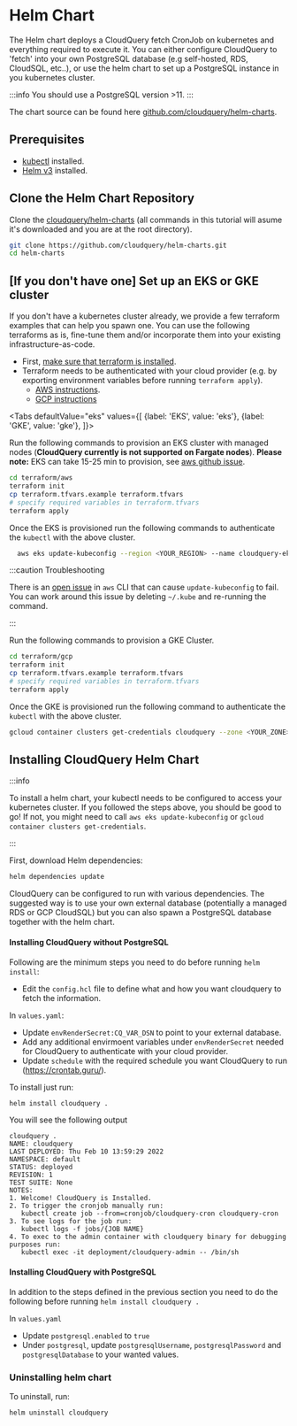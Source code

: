 
# Helm Chart

The Helm chart deploys a CloudQuery fetch CronJob on kubernetes and everything required to execute it.
You can either configure CloudQuery to 'fetch' into your own PostgreSQL database (e.g self-hosted, RDS, CloudSQL, etc..), or use the helm chart
to set up a PostgreSQL instance in you kubernetes cluster.

:::info
You should use a PostgreSQL version >11.
:::

The chart source can be found here [github.com/cloudquery/helm-charts](https://github.com/cloudquery/helm-charts).

## Prerequisites

* [kubectl](https://kubernetes.io/docs/tasks/tools/#kubectl) installed.
* [Helm v3](https://helm.sh) installed.

## Clone the Helm Chart Repository

Clone the [cloudquery/helm-charts](https://github.com/cloudquery/helm-charts) (all commands in this tutorial will asume
it's downloaded and you are at the root directory).

```bash
git clone https://github.com/cloudquery/helm-charts.git
cd helm-charts
```

## [If you don't have one] Set up an EKS or GKE cluster

If you don't have a kubernetes cluster already, we provide a few terraform examples that can help you spawn one.
You can use the following terraforms as is, fine-tune them and/or incorporate them into your existing 
infrastructure-as-code. 

- First, [make sure that terraform is installed](https://learn.hashicorp.com/tutorials/terraform/install-cli).
- Terraform needs to be authenticated with your cloud provider (e.g. by exporting environment variables before
  running `terraform apply`).
  - [AWS instructions](https://registry.terraform.io/providers/hashicorp/aws/latest/docs#authentication).
  - [GCP instructions](https://registry.terraform.io/providers/hashicorp/google/latest/docs/guides/provider_reference#authentication)

<Tabs
  defaultValue="eks"
  values={[
    {label: 'EKS', value: 'eks'},
    {label: 'GKE', value: 'gke'},
  ]}>
<TabItem value="eks">

Run the following commands to provision an EKS cluster with managed nodes (**CloudQuery currently is not supported on Fargate nodes**).
**Please note:** EKS can take 15-25 min to provision, see [aws github issue](https://github.com/aws/containers-roadmap/issues/1227).

```bash
cd terraform/aws
terraform init
cp terraform.tfvars.example terraform.tfvars
# specify required variables in terraform.tfvars
terraform apply
```

Once the EKS is provisioned run the following commands to authenticate the `kubectl` with the above cluster.

```bash
  aws eks update-kubeconfig --region <YOUR_REGION> --name cloudquery-eks
```

:::caution Troubleshooting

There is an [open issue](https://github.com/aws/aws-cli/issues/4843) in `aws` CLI that can cause `update-kubeconfig` to fail.
You can work around this issue by deleting `~/.kube` and re-running the command.

:::

</TabItem>

<TabItem value="gke">

Run the following commands to provision a GKE Cluster.

```bash
cd terraform/gcp
terraform init
cp terraform.tfvars.example terraform.tfvars
# specify required variables in terraform.tfvars
terraform apply
```
Once the GKE is provisioned run the following command to authenticate the `kubectl` with the above cluster.

```bash
gcloud container clusters get-credentials cloudquery --zone <YOUR_ZONE>
```
</TabItem>
</Tabs>

## Installing CloudQuery Helm Chart

:::info

To install a helm chart, your kubectl needs to be configured to access your kubernetes cluster. If you followed
the steps above, you should be good to go! If not, you might need to call `aws eks update-kubeconfig` or `gcloud container clusters get-credentials`.

:::

First, download Helm dependencies:

```bash
helm dependencies update
```
 
CloudQuery can be configured to run with various dependencies.
The suggested way is to use your own external database (potentially a managed RDS or GCP CloudSQL) but you can 
also spawn a PostgreSQL database together with the helm chart.

#### Installing CloudQuery without PostgreSQL

Following are the minimum steps you need to do before running `helm install`:

* Edit the `config.hcl` file to define what and how you want cloudquery to fetch the information.

In `values.yaml`:
* Update `envRenderSecret:CQ_VAR_DSN` to point to your external database.
* Add any additional envirmoent variables under `envRenderSecret` needed for CloudQuery to authenticate with your cloud provider.
* Update `schedule` with the required schedule you want CloudQuery to run (https://crontab.guru/).

To install just run:

```bash
helm install cloudquery .
```

You will see the following output

```text
cloudquery . 
NAME: cloudquery
LAST DEPLOYED: Thu Feb 10 13:59:29 2022
NAMESPACE: default
STATUS: deployed
REVISION: 1
TEST SUITE: None
NOTES:
1. Welcome! CloudQuery is Installed.
2. To trigger the cronjob manually run:
   kubectl create job --from=cronjob/cloudquery-cron cloudquery-cron
3. To see logs for the job run:
   kubectl logs -f jobs/{JOB NAME}
4. To exec to the admin container with cloudquery binary for debugging purposes run:
   kubectl exec -it deployment/cloudquery-admin -- /bin/sh
```

#### Installing CloudQuery with PostgreSQL

In addition to the steps defined in the previous section you need to do the following before running `helm install cloudquery .`

In `values.yaml`
* Update `postgresql.enabled` to `true`
* Under `postgresql`, update `postgresqlUsername`,  `postgresqlPassword` and `postgresqlDatabase` to your wanted values.

### Uninstalling helm chart

To uninstall, run:

```bash
helm uninstall cloudquery
```
